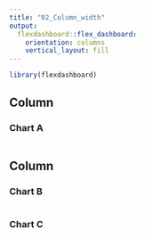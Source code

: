 ```yaml
---
title: "02_Column_width"
output: 
  flexdashboard::flex_dashboard:
    orientation: columns
    vertical_layout: fill
---
```


```r
library(flexdashboard)
```

Column {data-width=750}
-----------------------------------------------------------------------

### Chart A

```r

```

Column {data-width=250}
-----------------------------------------------------------------------

### Chart B

```r

```

### Chart C

```r

```

